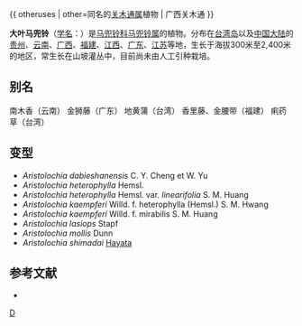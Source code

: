 {{Multiple issues|
{{Self-contradictory|time=2020-11-28T12:00:45+00:00}}
{{Update|time=2020-11-28T12:01:14+00:00}}
}}
{{ otheruses | other=同名的[[关木通属|关木通属]]植物 | 广西关木通 }} 
{{Speciesbox 
| genus = Aristolochia
| species = kaempferi
| authority = Willd.
| subdivision_ranks =[[变型|变型]]
| subdivision =
* 大叶马兜铃 ''A. k.'' f. ''kaempferi''
* [[异叶马兜铃|异叶马兜铃]] ''A. k.'' f. ''heterophylla''
* [[川西马兜铃|川西马兜铃]] ''A. k.'' f. ''thibetica''
* [[奇异马兜铃|奇异马兜铃]] ''A. k.'' f. ''mirabilis''
}}

'''大叶马兜铃'''（[[学名|学名]]：{{lang|la|''Aristolochia kaempferi''}}）是[[马兜铃科|马兜铃科]][[马兜铃属|马兜铃属]]的植物。分布在[[台湾岛|台湾岛]]以及[[中国大陆|中国大陆]]的[[贵州|贵州]]、[[云南|云南]]、[[广西|广西]]、[[福建|福建]]、[[江西|江西]]、[[广东|广东]]、[[江苏|江苏]]等地，生长于海拔300米至2,400米的地区，常生长在山坡灌丛中，目前尚未由人工引种栽培。

== 别名 ==
南木香（云南） 金狮藤（广东） 地黄蒲（台湾） 香里藤、金腰带（福建） 痢药草（台湾）

== 变型 ==
* ''Aristolochia dabieshanensis'' C. Y. Cheng et W. Yu
* ''Aristolochia heterophylla'' Hemsl.
* ''Aristolochia heterophylla'' Hemsl. var. ''linearifolia'' S. M. Huang
* ''Aristolochia kaempferi'' Willd. f. heterophylla (Hemsl.) S. M. Hwang
* ''Aristolochia kaempferi'' Willd. f. mirabilis S. M. Huang
* ''Aristolochia lasiops'' Stapf
* ''Aristolochia mollis'' Dunn
* ''Aristolochia shimadai'' [[早田文藏|Hayata]]

== 参考文献 ==
<div class="references-small">
* {{cite web| url =http://www.bioinfo.cn/db05/KmzwSpecies.php?action=view&id=376| title =大叶马兜铃（原变型）| work =《中国高等植物数据库全库》| publisher =中国科学院微生物研究所| author =昆明植物研究所| accessdate =2009-02-21| deadurl =yes| archiveurl =https://web.archive.org/web/20160305070519/http://www.bioinfo.cn/db05/KmzwSpecies.php?action=view&id=376| archivedate =2016-03-05}}
</div>
{{Taxonbar|from=Q15224986}}

[[Category:马兜铃属|D]]